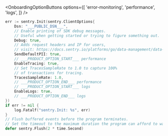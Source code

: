 <OnboardingOptionButtons
    options={[
        'error-monitoring',
        'performance',
        'logs',
    ]}
/>

```go
err := sentry.Init(sentry.ClientOptions{
    Dsn: "___PUBLIC_DSN___",
    // Enable printing of SDK debug messages.
    // Useful when getting started or trying to figure something out.
    Debug: true,
    // Adds request headers and IP for users,
    // visit: https://docs.sentry.io/platforms/go/data-management/data-collected/ for more info
    SendDefaultPII: true,
    // ___PRODUCT_OPTION_START___ performance
    EnableTracing: true,
    // Set TracesSampleRate to 1.0 to capture 100%
    // of transactions for tracing.
    TracesSampleRate: 1.0,
    // ___PRODUCT_OPTION_END___ performance
    // ___PRODUCT_OPTION_START___ logs
    EnableLogs: true,
    // ___PRODUCT_OPTION_END___ logs
})
if err != nil {
    log.Fatalf("sentry.Init: %s", err)
}
// Flush buffered events before the program terminates.
// Set the timeout to the maximum duration the program can afford to wait.
defer sentry.Flush(2 * time.Second)
```
